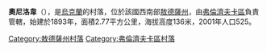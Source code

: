 {{coord|47|27|10|N|29|53|26|E|scale:30000|display=title}}

'''奧尼洛韋'''（{{lang-uk|Онилове}}），是[[烏克蘭|烏克蘭]]的村落，位於該國西南部[[敖德薩州|敖德薩州]]，由[[弗倫濟夫卡區|弗倫濟夫卡區]]負責管轄，始建於1893年，面積2.77平方公里，海拔高度136米，2001年人口525。

{{DEFAULTSORT:Онилове}}
[[Category:敖德薩州村落|Category:敖德薩州村落]]
[[Category:弗倫濟夫卡區村落|Category:弗倫濟夫卡區村落]]


{{Odessa-geo-stub}}